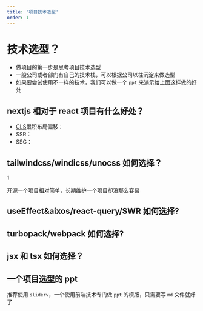 ```yaml
---
title: '项目技术选型'
order: 1
---
```


# 技术选型？

- 做项目的第一步是思考项目技术选型
- 一般公司或者部门有自己的技术栈，可以根据公司以往沉淀来做选型
- 如果要尝试使用不一样的技术，我们可以做一个 `ppt` 来演示给上面这样做的好处

## nextjs 相对于 react 项目有什么好处？

- [CLS](https://web.dev/cls/)累积布局偏移：
- SSR：
- SSG：

## tailwindcss/windicss/unocss 如何选择？

1

开源一个项目相对简单，长期维护一个项目却没那么容易

## useEffect&aixos/react-query/SWR 如何选择?

## turbopack/webpack 如何选择?

## jsx 和 tsx 如何选择？

## 一个项目选型的 ppt

推荐使用 `sliderv`，一个使用前端技术专门做 `ppt` 的模版，只需要写 `md` 文件就好了
